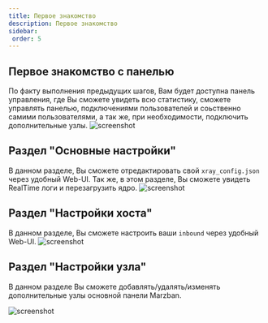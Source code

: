 ```yaml
---
title: Первое знакомство
description: Первое знакомство
sidebar:
 order: 5
---
```



## Первое знакомство с панелью

По факту выполнения предыдущих шагов, Вам будет доступна панель управления, где Вы сможете увидеть всю статистику, сможете управлять панелью, подключениями пользователей и соьственно самими пользователями, а так же, при необходимости, подключить дополнительные узлы.
![screenshot](../../../assets/start/first_look/11.png)

## Раздел "Основные настройки"

В данном разделе, Вы сможете отредактировать свой `xray_config.json` через удобный Web-UI.
Так же, в этом разделе, Вы сможете увидеть RealTime логи и перезагрузить ядро.
![screenshot](../../../assets/start/first_look/12.png)

## Раздел "Настройки хоста"

В данном разделе, Вы сможете настроить ваши `inbound` через удобный Web-UI.
![screenshot](../../../assets/start/first_look/14.png)

## Раздел "Настройки узла"
В данном разделе Вы сможете добавлять/удалять/изменять дополнительные узлы основной панели Marzban.

![screenshot](../../../assets/start/first_look/16.png)

